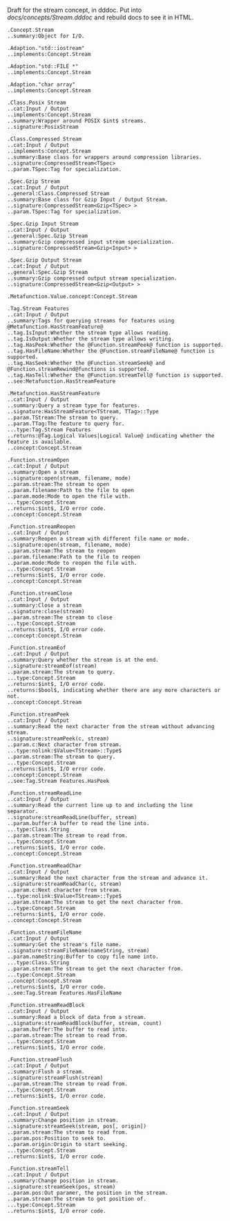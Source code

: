 
Draft for the stream concept, in dddoc.
Put into ''docs/concepts/Stream.dddoc'' and rebuild docs to see it in HTML.

<pre>
.Concept.Stream
..summary:Object for I/O.

.Adaption."std::iostream"
..implements:Concept.Stream

.Adaption."std::FILE *"
..implements:Concept.Stream

.Adaption."char array"
..implements:Concept.Stream

.Class.Posix Stream
..cat:Input / Output
..implements:Concept.Stream
..summary:Wrapper around POSIX $int$ streams.
..signature:PosixStream

.Class.Compressed Stream
..cat:Input / Output
..implements:Concept.Stream
..summary:Base class for wrappers around compression libraries.
..signature:CompressedStream<TSpec>
..param.TSpec:Tag for specialization.

.Spec.Gzip Stream
..cat:Input / Output
..general:Class.Compressed Stream
..summary:Base class for Gzip Input / Output Stream.
..signature:CompressedStream<Gzip<TSpec> >
..param.TSpec:Tag for specialization.

.Spec.Gzip Input Stream
..cat:Input / Output
..general:Spec.Gzip Stream
..summary:Gzip compressed input stream specialization.
..signature:CompressedStream<Gzip<Input> >

.Spec.Gzip Output Stream
..cat:Input / Output
..general:Spec.Gzip Stream
..summary:Gzip compressed output stream specialization.
..signature:CompressedStream<Gzip<Output> >

.Metafunction.Value.concept:Concept.Stream

.Tag.Stream Features
..cat:Input / Output
..summary:Tags for querying streams for features using @Metafunction.HasStreamFeature@
..tag.IsInput:Whether the stream type allows reading.
..tag.IsOutput:Whether the stream type allows writing.
..tag.HasPeek:Whether the @Function.streamPeek@ function is supported.
..tag.HasFileName:Whether the @Function.streamFileName@ function is supported.
..tag.HasSeek:Whether the @Function.streamSeek@ and @Function.streamRewind@functions is supported.
..tag.HasTell:Whether the @Function.streamTell@ function is supported.
..see:Metafunction.HasStreamFeature

.Metafunction.HasStreamFeature
..cat:Input / Output
..summary:Query a stream type for features.
..signature:HasStreamFeature<TStream, TTag>::Type
..param.TStream:The stream to query.
..param.TTag:The feature to query for.
...type:Tag.Stream Features
..returns:@Tag.Logical Values|Logical Value@ indicating whether the feature is available.
..concept:Concept.Stream

.Function.streamOpen
..cat:Input / Output
..summary:Open a stream
..signature:open(stream, filename, mode)
..param.stream:The stream to open
..param.filename:Path to the file to open
..param.mode:Mode to open the file with.
...type:Concept.Stream
..returns:$int$, I/O error code.
..concept:Concept.Stream

.Function.streamReopen
..cat:Input / Output
..summary:Reopen a stream with different file name or mode.
..signature:open(stream, filename, mode)
..param.stream:The stream to reopen
..param.filename:Path to the file to reopen
..param.mode:Mode to reopen the file with.
...type:Concept.Stream
..returns:$int$, I/O error code.
..concept:Concept.Stream

.Function.streamClose
..cat:Input / Output
..summary:Close a stream
..signature:close(stream)
..param.stream:The stream to close
...type:Concept.Stream
..returns:$int$, I/O error code.
..concept:Concept.Stream

.Function.streamEof
..cat:Input / Output
..summary:Query whether the stream is at the end.
..signature:streamEof(stream)
..param.stream:The stream to query.
...type:Concept.Stream
..returns:$int$, I/O error code.
..returns:$bool$, indicating whether there are any more characters or not.
..concept:Concept.Stream

.Function.streamPeek
..cat:Input / Output
..summary:Read the next character from the stream without advancing stream.
..signature:streamPeek(c, stream)
..param.c:Next character from stream.
...type:nolink:$Value<TStream>::Type$
..param.stream:The stream to query.
...type:Concept.Stream
..returns:$int$, I/O error code.
..concept:Concept.Stream
..see:Tag.Stream Features.HasPeek

.Function.streamReadLine
..cat:Input / Output
..summary:Read the current line up to and including the line separator.
..signature:streamReadLine(buffer, stream)
..param.buffer:A buffer to read the line into.
...type:Class.String
..param.stream:The stream to read from.
...type:Concept.Stream
..returns:$int$, I/O error code.
..concept:Concept.Stream

.Function.streamReadChar
..cat:Input / Output
..summary:Read the next character from the stream and advance it.
..signature:streamReadChar(c, stream)
..param.c:Next character from stream.
...type:nolink:$Value<TStream>::Type$
..param.stream:The stream to get the next character from.
...type:Concept.Stream
..returns:$int$, I/O error code.
..concept:Concept.Stream

.Function.streamFileName
..cat:Input / Output
..summary:Get the stream's file name.
..signature:streamFileName(nameString, stream)
..param.nameString:Buffer to copy file name into.
...type:Class.String
..param.stream:The stream to get the next character from.
...type:Concept.Stream
..concept:Concept.Stream
..returns:$int$, I/O error code.
..see:Tag.Stream Features.HasFileName

.Function.streamReadBlock
..cat:Input / Output
..summary:Read a block of data from a stream.
..signature:streamReadBlock(buffer, stream, count)
..param.buffer:The buffer to read into.
..param.stream:The stream to read from.
...type:Concept.Stream
..returns:$int$, I/O error code.

.Function.streamFlush
..cat:Input / Output
..summary:Flush a stream.
..signature:streamFlush(stream)
..param.stream:The stream to read from.
...type:Concept.Stream
..returns:$int$, I/O error code.

.Function.streamSeek
..cat:Input / Output
..summary:Change position in stream.
..signature:streamSeek(stream, pos[, origin])
..param.stream:The stream to read from.
..param.pos:Position to seek to.
..param.origin:Origin to start seeking.
...type:Concept.Stream
..returns:$int$, I/O error code.

.Function.streamTell
..cat:Input / Output
..summary:Change position in stream.
..signature:streamSeek(pos, stream)
..param.pos:Out paramer, the position in the stream.
..param.stream:The stream to get position of.
...type:Concept.Stream
..returns:$int$, I/O error code.
</pre>



{{TracNotice|{{PAGENAME}}}}